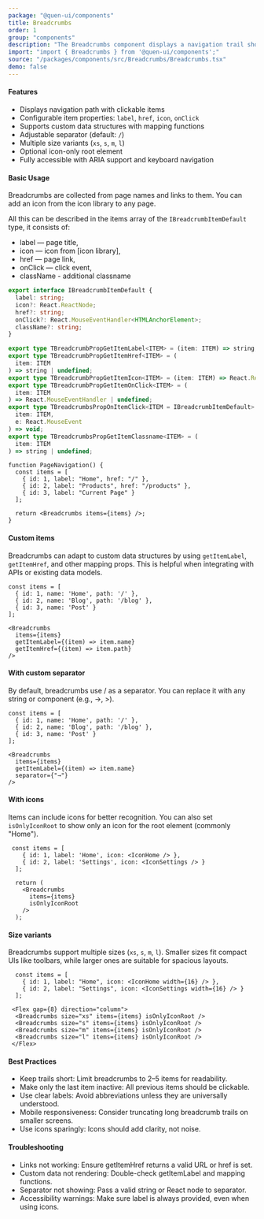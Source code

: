 ```yaml
---
package: "@quen-ui/components"
title: Breadcrumbs
order: 1
group: "components"
description: "The Breadcrumbs component displays a navigation trail showing the user's location in a hierarchical structure. It supports customizable items, interactive elements, and responsive design."
import: "import { Breadcrumbs } from '@quen-ui/components';"
source: "/packages/components/src/Breadcrumbs/Breadcrumbs.tsx"
demo: false
---
```



#### Features

- Displays navigation path with clickable items
- Configurable item properties: `label`, `href`, `icon`, `onClick`
- Supports custom data structures with mapping functions
- Adjustable separator (default: `/`)
- Multiple size variants (`xs`, `s`, `m`, `l`)
- Optional icon-only root element
- Fully accessible with ARIA support and keyboard navigation

#### Basic Usage

Breadcrumbs are collected from page names and links to them. You can add an icon from the icon library to any page.

All this can be described in the items array of the `IBreadcrumbItemDefault` type, it consists of:

- label — page title,
- icon — icon from [icon library],
- href — page link,
- onClick — click event,
- className - additional classname

```ts
export interface IBreadcrumbItemDefault {
  label: string;
  icon?: React.ReactNode;
  href?: string;
  onClick?: React.MouseEventHandler<HTMLAnchorElement>;
  className?: string;
}

export type TBreadcrumbPropGetItemLabel<ITEM> = (item: ITEM) => string;
export type TBreadcrumbPropGetItemHref<ITEM> = (
  item: ITEM
) => string | undefined;
export type TBreadcrumbPropGetItemIcon<ITEM> = (item: ITEM) => React.ReactNode;
export type TBreadcrumbPropGetItemOnClick<ITEM> = (
  item: ITEM
) => React.MouseEventHandler | undefined;
export type TBreadcrumbsPropOnItemClick<ITEM = IBreadcrumbItemDefault> = (
  item: ITEM,
  e: React.MouseEvent
) => void;
export type TBreadcrumbsPropGetItemClassname<ITEM> = (
  item: ITEM
) => string | undefined;
```

<BaseUsage />

```tsx
function PageNavigation() {
  const items = [
    { id: 1, label: "Home", href: "/" },
    { id: 2, label: "Products", href: "/products" },
    { id: 3, label: "Current Page" }
  ];

  return <Breadcrumbs items={items} />;
}
```

#### Custom items

Breadcrumbs can adapt to custom data structures by using `getItemLabel`, `getItemHref`, and other mapping props. This is helpful when integrating with APIs or existing data models.

<CustomItems />

```tsx
const items = [
  { id: 1, name: 'Home', path: '/' },
  { id: 2, name: 'Blog', path: '/blog' },
  { id: 3, name: 'Post' }
];

<Breadcrumbs
  items={items}
  getItemLabel={(item) => item.name}
  getItemHref={(item) => item.path}
/>
```

#### With custom separator

By default, breadcrumbs use / as a separator. You can replace it with any string or component (e.g., →, >).

<CustomSeparator />

```tsx
const items = [
  { id: 1, name: 'Home', path: '/' },
  { id: 2, name: 'Blog', path: '/blog' },
  { id: 3, name: 'Post' }
];

<Breadcrumbs
  items={items}
  getItemLabel={(item) => item.name}
  separator={"→"}
/>
```

#### With icons

Items can include icons for better recognition. You can also set `isOnlyIconRoot` to show only an icon for the root element (commonly "Home").

<WithIcons />

```tsx
 const items = [
    { id: 1, label: 'Home', icon: <IconHome /> },
    { id: 2, label: 'Settings', icon: <IconSettings /> }
  ];

  return (
    <Breadcrumbs
      items={items}
      isOnlyIconRoot
    />
  );
```

#### Size variants

Breadcrumbs support multiple sizes (`xs`, `s`, `m`, `l`). Smaller sizes fit compact UIs like toolbars, while larger ones are suitable for spacious layouts.

<Sizes />

```tsx
  const items = [
    { id: 1, label: "Home", icon: <IconHome width={16} /> },
    { id: 2, label: "Settings", icon: <IconSettings width={16} /> }
  ];

 <Flex gap={8} direction="column">
  <Breadcrumbs size="xs" items={items} isOnlyIconRoot />
  <Breadcrumbs size="s" items={items} isOnlyIconRoot />
  <Breadcrumbs size="m" items={items} isOnlyIconRoot />
  <Breadcrumbs size="l" items={items} isOnlyIconRoot />
 </Flex>
```

#### Best Practices

  - Keep trails short: Limit breadcrumbs to 2–5 items for readability.
  - Make only the last item inactive: All previous items should be clickable.
  - Use clear labels: Avoid abbreviations unless they are universally understood.
  - Mobile responsiveness: Consider truncating long breadcrumb trails on smaller screens.
  - Use icons sparingly: Icons should add clarity, not noise.

#### Troubleshooting

  - Links not working: Ensure getItemHref returns a valid URL or href is set.
  - Custom data not rendering: Double-check getItemLabel and mapping functions.
  - Separator not showing: Pass a valid string or React node to separator.
  - Accessibility warnings: Make sure label is always provided, even when using icons.
